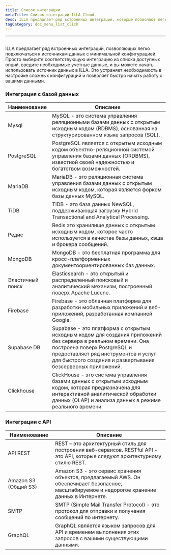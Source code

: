 ```yaml
---
title: Список интеграции
metaTitle: Список интеграций ILLA Cloud
desc: ILLA предлагает ряд встроенных интеграций, которые позволяют легко подключиться к вашим источникам данных с минимальными настройками
tagCategory: doc_menu_list_click
---
```


* * *

## <Heading hidden>Список Интеграций</Heading>

ILLA предлагает ряд встроенных интеграций, позволяющих легко подключаться к источникам данных с минимальной конфигурацией. Просто выберите соответствующую интеграцию из списка доступных опций, введите необходимые учетные данные, и вы можете начать использовать источник данных в ILLA. Это устраняет необходимость в настройке сложных конфигураций и позволяет быстро начать работу с вашими данными.

### Интеграция с базой данных

| Наименование     | Описание                                                                                                                                                                                                                                           |
| ---------------- | -------------------------------------------------------------------------------------------------------------------------------------------------------------------------------------------------------------------------------------------------- |
| Mysql            | MySQL - это система управления реляционными базами данных с открытым исходным кодом (RDBMS), основанная на структурированном языке запросов (SQL).                                                                                                 |
| PostgreSQL       | PostgreSQL является с открытым исходным кодом объектно-реляционной системой управления базами данных (ORDBMS), известной своей надежностью и богатством возможностей.                                                                              |
| MariaDB          | MariaDB - это реляционная система управления базами данных с открытым исходным кодом, которая является форком базы данных MySQL.                                                                                                                   |
| TiDB             | TiDB - это база данных NewSQL, поддерживающая загрузку Hybrid Transactional and Analytical Processing.                                                                                                                                             |
| Редис            | Redis это хранилище данных с открытым исходным кодом, которое часто используется в качестве базы данных, кэша и брокера сообщений.                                                                                                                 |
| MongoDB          | MongoDB - это бесплатная программа для кросс-платформенных документоориентированных баз данных.                                                                                                                                                    |
| Эластичный поиск | Elasticsearch - это открытый и распределенный поисковый и аналитический механизм, построенный поверх Apache Lucene.                                                                                                                                |
| Firebase         | Firebase - это облачная платформа для разработки мобильных приложений и веб-приложений, разработанная компанией Google.                                                                                                                            |
| Supabase DB      | Supabase - это платформа с открытым исходным кодом для создания приложений без сервера в реальном времени. Она построена поверх PostgreSQL и предоставляет ряд инструментов и услуг для быстрого создания и развертывания безсерверных приложений. |
| Clickhouse       | ClickHouse - это система управления базами данных с открытым исходным кодом, которая предназначена для интерактивной аналитической обработки данных (OLAP) и анализа данных в режиме реального времени.                                            |

### Интеграции с API

| Наименование         | Описание                                                                                                                                        |
| -------------------- | ----------------------------------------------------------------------------------------------------------------------------------------------- |
| API REST             | REST – это архитектурный стиль для построения веб-сервисов. RESTful API - это API, которые следуют архитектурному стилю REST.                   |
| Amazon S3 (Общий S3) | Amazon S3 - это сервис хранения объектов, предлагаемый AWS. Он обеспечивает безопасное, масштабируемое и недорогое хранение данных в Интернете. |
| SMTP                 | SMTP (Simple Mail Transfer Protocol) - это протокол для отправки и получения сообщений по интернету.                                            |
| GraphQL              | GraphQL является языком запросов для API и временем выполнения этих запросов с вашими существующими данными.                                    |

